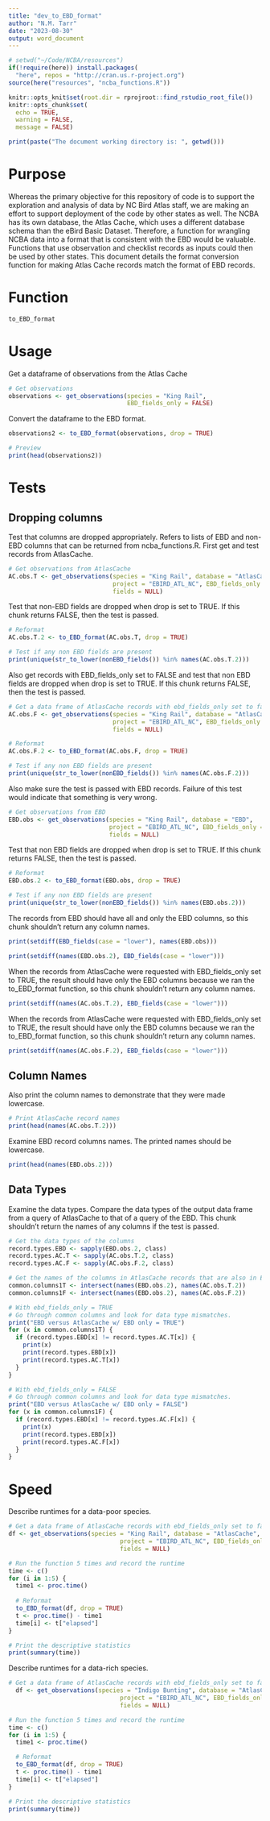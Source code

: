 ```yaml
---
title: "dev_to_EBD_format"
author: "N.M. Tarr"
date: "2023-08-30"
output: word_document
---
```


```r
# setwd("~/Code/NCBA/resources")
if(!require(here)) install.packages(
  "here", repos = "http://cran.us.r-project.org")
source(here("resources", "ncba_functions.R"))

knitr::opts_knit$set(root.dir = rprojroot::find_rstudio_root_file())
knitr::opts_chunk$set(
  echo = TRUE,
  warning = FALSE,
  message = FALSE)

print(paste("The document working directory is: ", getwd()))
```

# Purpose
Whereas the primary objective for this repository of code is to support the exploration and analysis of data by NC Bird Atlas staff, we are making an effort to support deployment of the code by other states as well.  The NCBA has its own database, the Atlas Cache, which uses a different database schema than the eBird Basic Dataset.  Therefore, a function for wrangling NCBA data into a format that is consistent with the EBD would be valuable.  Functions that use observation and checklist records as inputs could then be used by other states.  This document details the format conversion function for making Atlas Cache records match the format of EBD records.


# Function
```r
to_EBD_format
```


# Usage

Get a dataframe of observations from the Atlas Cache
```r
# Get observations
observations <- get_observations(species = "King Rail", 
                                 EBD_fields_only = FALSE)
```

Convert the dataframe to the EBD format.
```r
observations2 <- to_EBD_format(observations, drop = TRUE)

# Preview
print(head(observations2))
```


# Tests

## Dropping columns
Test that columns are dropped appropriately.  Refers to lists of EBD and non-EBD columns that can be returned from ncba_functions.R.  First get and test records from AtlasCache.
```r
# Get observations from AtlasCache
AC.obs.T <- get_observations(species = "King Rail", database = "AtlasCache", 
                             project = "EBIRD_ATL_NC", EBD_fields_only = FALSE, 
                             fields = NULL)
```

Test that non-EBD fields are dropped when drop is set to TRUE.  If this chunk returns FALSE, then the test is passed.
```r
# Reformat
AC.obs.T.2 <- to_EBD_format(AC.obs.T, drop = TRUE)

# Test if any non EBD fields are present
print(unique(str_to_lower(nonEBD_fields()) %in% names(AC.obs.T.2)))
```

Also get records with EBD_fields_only set to FALSE and test that non EBD fields are dropped when drop is set to TRUE.  If this chunk returns FALSE, then the test is passed.
```r
# Get a data frame of AtlasCache records with ebd_fields_only set to false.
AC.obs.F <- get_observations(species = "King Rail", database = "AtlasCache", 
                             project = "EBIRD_ATL_NC", EBD_fields_only = FALSE, 
                             fields = NULL)

# Reformat
AC.obs.F.2 <- to_EBD_format(AC.obs.F, drop = TRUE)

# Test if any non EBD fields are present
print(unique(str_to_lower(nonEBD_fields()) %in% names(AC.obs.F.2)))
```

Also make sure the test is passed with EBD records.  Failure of this test would indicate that something is very wrong.
```r
# Get observations from EBD
EBD.obs <- get_observations(species = "King Rail", database = "EBD", 
                            project = "EBIRD_ATL_NC", EBD_fields_only = FALSE, 
                            fields = NULL)
```

Test that non EBD fields are dropped when drop is set to TRUE.  If this chunk returns FALSE, then the test is passed.
```r
# Reformat
EBD.obs.2 <- to_EBD_format(EBD.obs, drop = TRUE)

# Test if any non EBD fields are present
print(unique(str_to_lower(nonEBD_fields()) %in% names(EBD.obs.2)))
```


The records from EBD should have all and only the EBD columns, so this chunk shouldn't return any column names.
```r
print(setdiff(EBD_fields(case = "lower"), names(EBD.obs)))

print(setdiff(names(EBD.obs.2), EBD_fields(case = "lower")))
```

When the records from AtlasCache were requested with EBD_fields_only set to TRUE, the result should have only the EBD columns because we ran the to_EBD_format function, so this chunk shouldn't return any column names.
```r
print(setdiff(names(AC.obs.T.2), EBD_fields(case = "lower")))
```

When the records from AtlasCache were requested with EBD_fields_only set to TRUE, the result should have only the EBD columns because we ran the to_EBD_format function, so this chunk shouldn't return any column names.
```r
print(setdiff(names(AC.obs.F.2), EBD_fields(case = "lower")))
```

## Column Names
Also print the column names to demonstrate that they were made lowercase.
```r
# Print AtlasCache record names
print(head(names(AC.obs.T.2)))
```

Examine EBD record columns names.  The printed names should be lowercase.
```r
print(head(names(EBD.obs.2)))
```

## Data Types
Examine the data types.  Compare the data types of the output data frame from a query of AtlasCache to that of a query of the EBD.  This chunk shouldn't return the names of any columns if the test is passed.
```r
# Get the data types of the columns
record.types.EBD <- sapply(EBD.obs.2, class)
record.types.AC.T <- sapply(AC.obs.T.2, class)
record.types.AC.F <- sapply(AC.obs.F.2, class)

# Get the names of the columns in AtlasCache records that are also in EBD
common.columns1T <- intersect(names(EBD.obs.2), names(AC.obs.T.2))
common.columns1F <- intersect(names(EBD.obs.2), names(AC.obs.F.2))

# With ebd_fields_only = TRUE
# Go through common columns and look for data type mismatches.
print("EBD versus AtlasCache w/ EBD only = TRUE")
for (x in common.columns1T) {
  if (record.types.EBD[x] != record.types.AC.T[x]) {
    print(x)
    print(record.types.EBD[x])
    print(record.types.AC.T[x])
  }
}

# With ebd_fields_only = FALSE
# Go through common columns and look for data type mismatches.
print("EBD versus AtlasCache w/ EBD only = FALSE")
for (x in common.columns1F) {
  if (record.types.EBD[x] != record.types.AC.F[x]) {
    print(x)
    print(record.types.EBD[x])
    print(record.types.AC.F[x])
  }
}
```


# Speed
Describe runtimes for a data-poor species.
```r
# Get a data frame of AtlasCache records with ebd_fields_only set to false.
df <- get_observations(species = "King Rail", database = "AtlasCache", 
                               project = "EBIRD_ATL_NC", EBD_fields_only = FALSE, 
                               fields = NULL)

# Run the function 5 times and record the runtime
time <- c()
for (i in 1:5) {
  time1 <- proc.time()
  
  # Reformat
  to_EBD_format(df, drop = TRUE)
  t <- proc.time() - time1
  time[i] <- t["elapsed"]
}

# Print the descriptive statistics
print(summary(time))
```

Describe runtimes for a data-rich species.
```r
# Get a data frame of AtlasCache records with ebd_fields_only set to false.
  df <- get_observations(species = "Indigo Bunting", database = "AtlasCache", 
                               project = "EBIRD_ATL_NC", EBD_fields_only = FALSE, 
                               fields = NULL)

# Run the function 5 times and record the runtime
time <- c()
for (i in 1:5) {
  time1 <- proc.time()

  # Reformat
  to_EBD_format(df, drop = TRUE)
  t <- proc.time() - time1
  time[i] <- t["elapsed"]
}

# Print the descriptive statistics
print(summary(time))
```